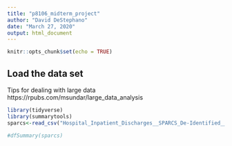 ```yaml
---
title: "p8106_midterm_project"
author: "David DeStephano"
date: "March 27, 2020"
output: html_document
---
```


```r
knitr::opts_chunk$set(echo = TRUE)
```

## Load the data set
Tips for dealing with large data https://rpubs.com/msundar/large_data_analysis 

```r
library(tidyverse)
library(summarytools)
sparcs<-read_csv("Hospital_Inpatient_Discharges__SPARCS_De-Identified___2013.csv")
```

```r
#dfSummary(sparcs) 
```